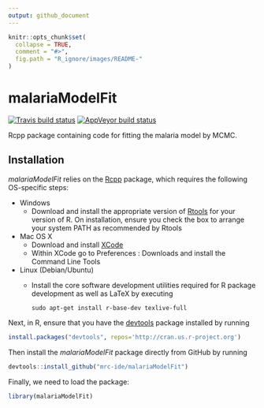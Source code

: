 ```yaml
---
output: github_document
---
```


<!-- README.md is generated from README.Rmd. Please edit that file -->

```r
knitr::opts_chunk$set(
  collapse = TRUE,
  comment = "#>",
  fig.path = "R_ignore/images/README-"
)
```

# malariaModelFit

[![Travis build status](https://travis-ci.org/mrc-ide/malariaModelFit.svg?branch=master)](https://travis-ci.org/mrc-ide/malariaModelFit)
[![AppVeyor build status](https://ci.appveyor.com/api/projects/status/github/mrc-ide/malariaModelFit?branch=master&svg=true)](https://ci.appveyor.com/project/mrc-ide/malariaModelFit)

Rcpp package containing code for fitting the malaria model by MCMC.

## Installation

*malariaModelFit* relies on the [Rcpp](https://cran.r-project.org/web/packages/Rcpp/index.html) package, which requires the following OS-specific steps:

* Windows
    - Download and install the appropriate version of [Rtools](https://cran.rstudio.com/bin/windows/Rtools/) for your version of R. On installation, ensure you check the box to arrange your system PATH as recommended by Rtools
* Mac OS X
    - Download and install [XCode](http://itunes.apple.com/us/app/xcode/id497799835?mt=12)
    - Within XCode go to Preferences : Downloads and install the Command Line Tools
* Linux (Debian/Ubuntu)
    - Install the core software development utilities required for R package development as well as LaTeX by executing
    
        ```{}
        sudo apt-get install r-base-dev texlive-full
        ```

Next, in R, ensure that you have the [devtools](https://www.rstudio.com/products/rpackages/devtools/) package installed by running

```r
install.packages("devtools", repos='http://cran.us.r-project.org')
```

Then install the *malariaModelFit* package directly from GitHub by running

```r
devtools::install_github("mrc-ide/malariaModelFit")
```

Finally, we need to load the package:

```r
library(malariaModelFit)
```

